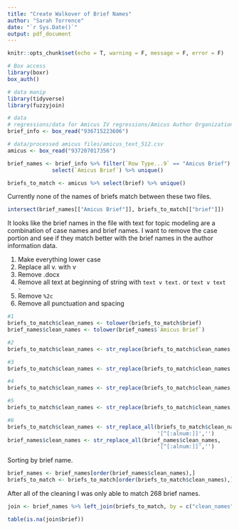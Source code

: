 ```yaml
---
title: "Create Walkover of Brief Names"
author: "Sarah Torrence"
date: "`r Sys.Date()`"
output: pdf_document
---
```


```r
knitr::opts_chunk$set(echo = T, warning = F, message = F, error = F)

# Box access
library(boxr)
box_auth()

# data manip
library(tidyverse)
library(fuzzyjoin)

# data
# regressions/data for Amicus IV regressions/Amicus Author Organization Categorization
brief_info <- box_read("936715223606")

# data/processed amicus files/amicus_text_512.csv
amicus <- box_read("937207017356")
```

```r
brief_names <- brief_info %>% filter(`Row Type...9` == "Amicus Brief") %>% 
              select(`Amicus Brief`) %>% unique()

briefs_to_match <- amicus %>% select(brief) %>% unique()
```

Currently none of the names of briefs match between these two files. 

```r
intersect(brief_names[["Amicus Brief"]], briefs_to_match[["brief"]])
```

It looks like the brief names in the file with text for topic modeling are a combination of case names and brief names. I want to remove the case portion and see if they match better with the brief names in the author information data.

1. Make everything lower case
2. Replace all v. with v
3. Remove .docx
4. Remove all text at beginning of string with `text v text. ` or `text v text - `
5. Remove `%2c`
6. Remove all punctuation and spacing

```r
#1
briefs_to_match$clean_names <- tolower(briefs_to_match$brief)
brief_names$clean_names <- tolower(brief_names$`Amicus Brief`)

#2
briefs_to_match$clean_names <- str_replace(briefs_to_match$clean_names, 'v\\.', 'v')

#3
briefs_to_match$clean_names <- str_replace(briefs_to_match$clean_names, '\\.docx', '')

#4
briefs_to_match$clean_names <- str_replace(briefs_to_match$clean_names, '([^v]*v[^\\.]*\\. )|([^v]*v[^-]*- )', '')

#5
briefs_to_match$clean_names <- str_replace(briefs_to_match$clean_names, '%2c', '')

#6
briefs_to_match$clean_names <- str_replace_all(briefs_to_match$clean_names,
                                               '[^[:alnum:]]','')
brief_names$clean_names <- str_replace_all(brief_names$clean_names,
                                               '[^[:alnum:]]','')
```

Sorting by brief name.

```r
brief_names <- brief_names[order(brief_names$clean_names),]
briefs_to_match <- briefs_to_match[order(briefs_to_match$clean_names),]
```

After all of the cleaning I was only able to match 268 brief names.

```r
join <- brief_names %>% left_join(briefs_to_match, by = c("clean_names"))

table(is.na(join$brief))
```



